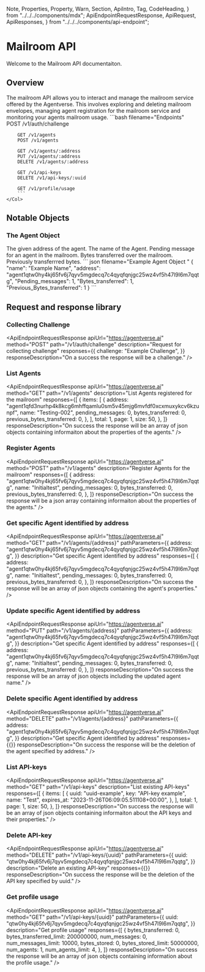   Note,
  Properties,
  Property,
  Warn,
  Section,
  ApiIntro,
  Tag,
  CodeHeading,
} from "../../../components/mdx";
  ApiEndpointRequestResponse,
  ApiRequest,
  ApiResponses,
} from "../../../components/api-endpoint";

# Mailroom API

<div className="nx-text-fetch-content">
  Welcome to the Mailroom API documentaiton.
</div>

## Overview

<Row>
    <Col>
        The mailroom API allows you to interact and manage the mailroom service offered by the Agentverse. This involves exploring and deleting
        mailroom envelopes, managing agent registration for the mailroom service and monitoring your agents mailroom usage.
    </Col>
    <Col>
        ```bash filename="Endpoints"
        POST /v1/auth/challenge

        GET /v1/agents
        POST /v1/agents

        GET /v1/agents/:address
        PUT /v1/agents/:address
        DELETE /v1/agents/:address

        GET /v1/api-keys
        DELETE /v1/api-keys/:uuid

        GET /v1/profile/usage
        ```
    </Col>

</Row>

## Notable Objects

### The Agent Object

<Row>
    <Col>
        <Properties>
            <Property name="address" type="string">
                The given address of the agent.
            </Property>
            <Property name="name" type="string">
                The name of the Agent. 
            </Property>
            <Property name="Pending_messages" type="integer">
                Pending message for an agent in the mailroom. 
            </Property>
            <Property name="Bytes_transferred" type="integer">
                Bytes transferred over the mailroom. 
            </Property>
            <Property name="Previous_bytes_transferred" type="integer">
                Previously transferrred bytes. 
            </Property> 
        </Properties>
    </Col>
    <Col>
        ```
        json filename="Example Agent Object "
        {
            "name": "Example Name", 
            "address": "agent1qtw0hy4kj65fv6j7qyv5mgdecq7c4qyqfqnjgc25wz4vf5h47l9l6m7qqtg", 
            "Pending_messages": 1, 
            "Bytes_transferred": 1, 
            "Previous_Bytes_transferred": 1
        }
        ```
    </Col>
</Row>

## Request and response library

### Collecting Challenge

<ApiEndpointRequestResponse
  apiUrl="https://agentverse.ai"
  method="POST"
  path="/v1/auth/challenge"
  description="Request for collecting challenge"
  responses={{
    challenge: "Example Challenge",
  }}
  responseDescription="On a success the response will be a challenge."
/>

### List Agents

<ApiEndpointRequestResponse
  apiUrl="https://agentverse.ai"
  method="GET"
  path="/v1/agents"
  description="List Agents registered for the mailroom"
  responses={[
    {
      items: [
        {
          address:
            "agent1qfd3nurhp4k8kcg6mhffqamlu0sm5v45mjg6mvfdf0xcxmuxykcv6kzunpf",
          name: "Testing-002",
          pending_messages: 0,
          bytes_transferred: 0,
          previous_bytes_transferred: 0,
        },
      ],
      total: 1,
      page: 1,
      size: 50,
    },
  ]}
  responseDescription="On success the response will be an array of json objects containing informaiton about the properties of the agents."
/>

### Register Agents

<ApiEndpointRequestResponse
  apiUrl="https://agentverse.ai"
  method="POST"
  path="/v1/agents"
  description="Register Agents for the mailroom"
  responses={[
    {
      address:
        "agent1qtw0hy4kj65fv6j7qyv5mgdecq7c4qyqfqnjgc25wz4vf5h47l9l6m7qqtg",
      name: "Initialtest",
      pending_messages: 0,
      bytes_transferred: 0,
      previous_bytes_transferred: 0,
    },
  ]}
  responseDescription="On success the response will be a json array containing informaiton about the properties of the agents."
/>

### Get specific Agent identified by address

<ApiEndpointRequestResponse
  apiUrl="https://agentverse.ai"
  method="GET"
  path="/v1/agents/{address}"
  pathParameters={{
    address:
        "agent1qtw0hy4kj65fv6j7qyv5mgdecq7c4qyqfqnjgc25wz4vf5h47l9l6m7qqtg",
  }}
  description="Get specific Agent identified by address"
  responses={[
    {
      address:
        "agent1qtw0hy4kj65fv6j7qyv5mgdecq7c4qyqfqnjgc25wz4vf5h47l9l6m7qqtg",
      name: "Initialtest",
      pending_messages: 0,
      bytes_transferred: 0,
      previous_bytes_transferred: 0,
    },
  ]}
  responseDescription="On success the response will be an array of json objects containing the agent's properties."
/>

### Update specific Agent identified by address

<ApiEndpointRequestResponse
  apiUrl="https://agentverse.ai"
  method="PUT"
  path="/v1/agents/{address}"
  pathParameters={{
    address:
        "agent1qtw0hy4kj65fv6j7qyv5mgdecq7c4qyqfqnjgc25wz4vf5h47l9l6m7qqtg",
  }}
  description="Get specific Agent identified by address"
  responses={[
    {
      address:
        "agent1qtw0hy4kj65fv6j7qyv5mgdecq7c4qyqfqnjgc25wz4vf5h47l9l6m7qqtg",
      name: "Initialtest",
      pending_messages: 0,
      bytes_transferred: 0,
      previous_bytes_transferred: 0,
    },
  ]}
  responseDescription="On success the response will be an array of json objects including the updated agent name."
/>

### Delete specific Agent identified by address

<ApiEndpointRequestResponse
  apiUrl="https://agentverse.ai"
  method="DELETE"
  path="/v1/agents/{address}"
  pathParameters={{
    address:
        "agent1qtw0hy4kj65fv6j7qyv5mgdecq7c4qyqfqnjgc25wz4vf5h47l9l6m7qqtg",
  }}
  description="Get specific Agent identified by address"
  responses={{}}
  responseDescription="On success the response will be the deletion of the agent specified by address."
/>

### List API-keys

<ApiEndpointRequestResponse
  apiUrl="https://agentverse.ai"
  method="GET"
  path="/v1/api-keys"
  description="List existing API-keys"
  responses={[
    {
      items: [
        {
          uuid: "uuid-example",
          key: "API-key example",
          name: "Test",
          expires_at: "2023-11-26T06:09:05.511108+00:00",
        },
      ],
      total: 1,
      page: 1,
      size: 50,
    },
  ]}
  responseDescription="On success the response will be an array of json objects containing informaiton about the API keys and their properties."
/>

### Delete API-key

<ApiEndpointRequestResponse
  apiUrl="https://agentverse.ai"
  method="DELETE"
  path="/v1/api-keys/{uuid}"
  pathParameters={{
    uuid:
        "qtw0hy4kj65fv6j7qyv5mgdecq7c4qyqfqnjgc25wz4vf5h47l9l6m7qqtg",
  }}
  description="Delete an existing API-key"
  responses={{}}
  responseDescription="On success the response will be the deletion of the API key specified by uuid."
/>

### Get profile usage

<ApiEndpointRequestResponse
  apiUrl="https://agentverse.ai"
  method="GET"
  path="/v1/api-keys/{uuid}"
  pathParameters={{
    uuid:
        "qtw0hy4kj65fv6j7qyv5mgdecq7c4qyqfqnjgc25wz4vf5h47l9l6m7qqtg",
  }}
  description="Get profile usage"
  responses={[
    {
      bytes_transferred: 0,
      bytes_transferred_limit: 200000000,
      num_messages: 0,
      num_messages_limit: 10000,
      bytes_stored: 0,
      bytes_stored_limit: 50000000,
      num_agents: 1,
      num_agents_limit: 4,
    },
  ]}
  responseDescription="On success the response will be an array of json objects containing information about the profile usage."
/>
